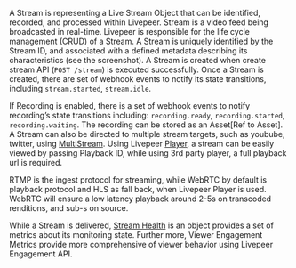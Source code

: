 A Stream is representing a Live Stream Object that can be identified, recorded, and processed within Livepeer. Stream is a video feed being broadcasted in real-time. Livepeer is responsible for the life cycle management (CRUD) of a Stream. A Stream is uniquely identified by the Stream ID, and associated with a defined metadata describing its characteristics (see the screenshot). A Stream is created when create stream API (`POST /stream`) is executed successfully. Once a Stream is created, there are set of webhook events to notify its state transitions, including `stream.started`, `stream.idle`.

If Recording is enabled, there is a set of webhook events to notify recording’s state transitions including: `recording.ready`, `recording.started`, `recording.waiting`. The recording can be stored as an Asset[Ref to Asset]. A Stream can also be directed to multiple stream targets, such as youbube, twitter, using [MultiStream](/developers/core-concepts/core-api/multiparticipant-stream). Using Livepeer [Player](/developers/core-concepts/player), a stream can be easily viewed by passing Playback ID, while using 3rd party player, a full playback url is required.

RTMP is the ingest protocol for streaming, while WebRTC by default is playback protocol and HLS as fall back, when Livepeer Player is used. WebRTC will ensure a low latency playback around 2-5s on transcoded renditions, and sub-s on source.

While a Stream is delivered, [Stream Health](/developers/core-concepts/studio/stream-health) is an object provides a set of metrics about its monitoring state. Further more, Viewer Engagement Metrics provide more comprehensive of viewer behavior using Livepeer Engagement API.

